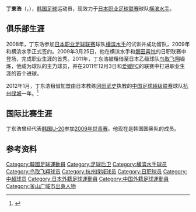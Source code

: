 {{Infobox football biography
| playername= 丁東浩<br>정동호
| fullname = 정동호<br>Jeong Dong-Ho
| image =   
| dateofbirth = {{birth date and age|1990|3|7|df=y}} 
| cityofbirth = [[釜山广域市|釜山广域市]]
| countryofbirth = [[韩国|韩国]]
| height = {{height|m=1.75}}
| currentclub  = [[横滨水手|横滨水手]]
| clubnumber = 26
| position = [[后卫_(足球)|后卫]]
| youthyears1 =
| youthclubs1 =
| years1 = 2009– 
| clubs1 = [[横滨水手|横滨水手]] 
| caps1 = 5 | goals1 = 0
| years2 = 2011
| clubs2 = → [[鸟取飞翔|鸟取飞翔]] (租借)
| caps2 = 25 | goals2 = 1
| years3 = 2012
| clubs3 = → [[杭州绿城|杭州绿城]] (租借)
| caps3 = 28 | goals3 = 0
| nationalyears1      = 2008–2009
| nationalteam1       = [[韩国20岁以下国家足球队|韩国U-20]]
| nationalcaps1       = 6
| nationalgoals1      = 0
| nationalyears2      = 2009–
| nationalteam2       = [[韩国23岁以下国家足球队|韩国U-23]]
| nationalcaps2       = 4
| nationalgoals2      = 0
| pcupdate = 2012年11月5日
| ntupdate = 2012年11月5日
}}
{{Infobox Korean name|hangul=정동호|hanja=丁東浩|rr=Jeong Dong-ho|mr=Chŏng Tongho}}

'''丁東浩'''（{{lang|ko|정동호}}，{{bd|1990年|3月7日|||Jeong, Dong-Ho}}），[[韩国|韩国]][[足球|足球]]运动员，现效力于[[日本职业足球联赛|日本职业足球联赛]]球队[[横滨水手|横滨水手]]。

== 俱乐部生涯 ==
2008年，丁东浩参加[[日本职业足球联赛|日本职业足球联赛]]球队[[横滨水手|横滨水手]]的试训并成功留队，2009年和横滨水手正式签约。2009年3月25日，他在横滨水手和[[磐田喜悦|磐田喜悦]]的日职联赛中登场，完成职业生涯的首秀。2011年，丁东浩被租借至日本乙级球队[[鸟取飞翔|鸟取飞翔]]锻炼，他成为球队的主力球员，并在2011年12月3日和[[爱媛FC|爱媛FC]]的联赛中打进职业生涯的首个进球。

2012年1月，丁东浩租借加盟由日本教练[[冈田武史|冈田武史]]执教的[[中国足球超级联赛|中国足球超级联赛]]球队[[杭州绿城|杭州绿城]]一年。<ref>{{Cite web |url=http://sports.qq.com/a/20120119/000014.htm |title=高层和冈田讨论杜威去留 韩国天才成绿城边卫 |accessdate=2012-02-08 |archive-date=2019-02-18 |archive-url=https://web.archive.org/web/20190218162656/https://sports.qq.com/a/20120119/000014.htm |dead-url=no }}</ref>

==国际比赛生涯==
丁东浩曾经代表[[韩国20岁以下国家足球队|韩国U-20]]参加[[2009年U20世界杯足球赛|2009年世青赛]]。他现在是韩国国奥队的成员。

== 参考资料 ==
{{reflist}}

{{2012年中超分类名单杭州}}

{{DEFAULTSORT:Jeong, Dong-Ho}}
[[Category:韓國足球運動員|Category:韓國足球運動員]]
[[Category:足球后卫|Category:足球后卫]]
[[Category:横滨水手球员|Category:横滨水手球员]]
[[Category:鸟取飞翔球员|Category:鸟取飞翔球员]]
[[Category:杭州绿城球员|Category:杭州绿城球员]]
[[Category:日职球员|Category:日职球员]]
[[Category:中超球员|Category:中超球员]]
[[Category:日本外籍足球運動員|Category:日本外籍足球運動員]]
[[Category:中国外籍足球運動員|Category:中国外籍足球運動員]]
[[Category:釜山广域市出身人物|Category:釜山广域市出身人物]]